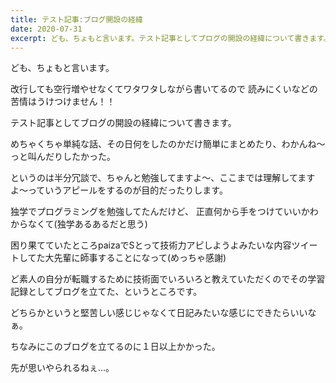 ```yaml
---
title: テスト記事:ブログ開設の経緯
date: 2020-07-31
excerpt: ども、ちょもと言います。テスト記事としてブログの開設の経緯について書きます。
---
```


ども、ちょもと言います。

改行しても空行増やせなくてワタワタしながら書いてるので
読みにくいなどの苦情はうけつけません！！

テスト記事としてブログの開設の経緯について書きます。


めちゃくちゃ単純な話、その日何をしたのかだけ簡単にまとめたり、わかんね〜っと叫んだりしたかった。

というのは半分冗談で、ちゃんと勉強してますよ〜、ここまでは理解してますよ〜っていうアピールをするのが目的だったりします。


独学でプログラミングを勉強してたんだけど、
正直何から手をつけていいかわからなくて(独学あるあるだと思う)

困り果てていたところpaizaでSとって技術力アピしようよみたいな内容ツイートしてた大先輩に師事することになって(めっちゃ感謝)

ど素人の自分が転職するために技術面でいろいろと教えていただくのでその学習記録としてブログを立てた、というところです。

どちらかというと堅苦しい感じじゃなくて日記みたいな感じにできたらいいなぁ。

ちなみにこのブログを立てるのに１日以上かかった。

先が思いやられるねぇ...。






